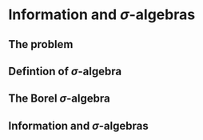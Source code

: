 # Information and $\sigma$-algebras

## The problem

## Defintion of $\sigma$-algebra

## The Borel $\sigma$-algebra

## Information and $\sigma$-algebras
